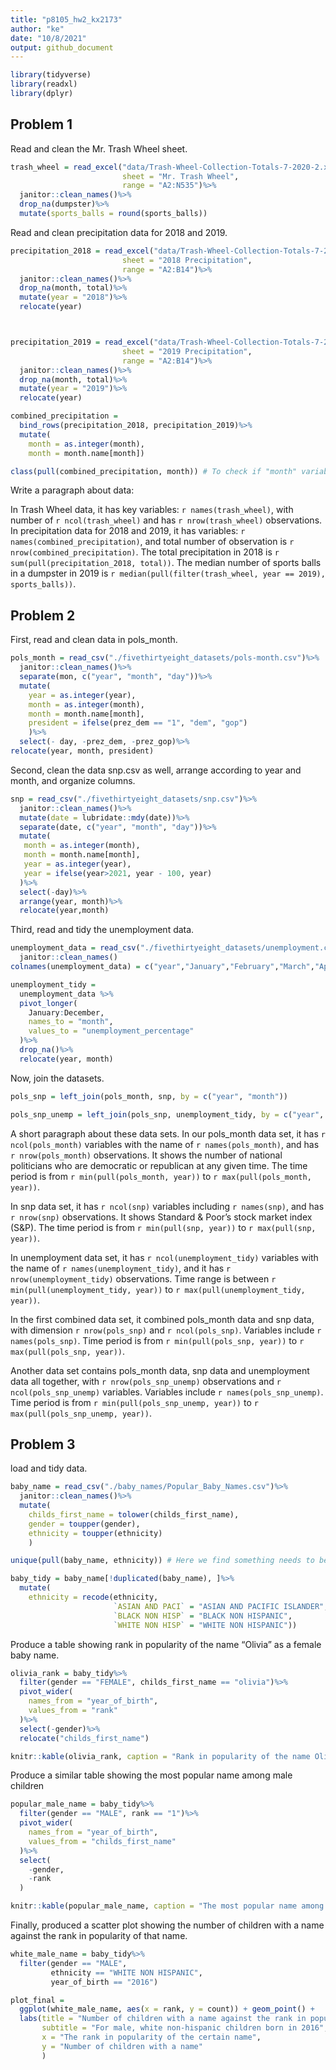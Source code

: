 ```yaml
---
title: "p8105_hw2_kx2173"
author: "ke"
date: "10/8/2021"
output: github_document
---
```


```r
library(tidyverse)
library(readxl)
library(dplyr)
```

## Problem 1

Read and clean the Mr. Trash Wheel sheet.

```r
trash_wheel = read_excel("data/Trash-Wheel-Collection-Totals-7-2020-2.xlsx", 
                         sheet = "Mr. Trash Wheel", 
                         range = "A2:N535")%>%
  janitor::clean_names()%>%
  drop_na(dumpster)%>%
  mutate(sports_balls = round(sports_balls))
```

Read and clean precipitation data for 2018 and 2019.

```r
precipitation_2018 = read_excel("data/Trash-Wheel-Collection-Totals-7-2020-2.xlsx", 
                         sheet = "2018 Precipitation", 
                         range = "A2:B14")%>%
  janitor::clean_names()%>%
  drop_na(month, total)%>%
  mutate(year = "2018")%>%
  relocate(year)



precipitation_2019 = read_excel("data/Trash-Wheel-Collection-Totals-7-2020-2.xlsx", 
                         sheet = "2019 Precipitation", 
                         range = "A2:B14")%>%
  janitor::clean_names()%>%
  drop_na(month, total)%>%
  mutate(year = "2019")%>%
  relocate(year)

combined_precipitation = 
  bind_rows(precipitation_2018, precipitation_2019)%>%
  mutate(
    month = as.integer(month),
    month = month.name[month])

class(pull(combined_precipitation, month)) # To check if "month" variable is a character variable.
```

Write a paragraph about data:

In Trash Wheel data, it has key variables: `r names(trash_wheel)`, with number of `r ncol(trash_wheel)` and has `r nrow(trash_wheel)` observations.
In precipitation data for 2018 and 2019, it has variables: `r names(combined_precipitation)`, and total number of observation is `r nrow(combined_precipitation)`.
The total precipitation in 2018 is `r sum(pull(precipitation_2018, total))`.
The median number of sports balls in a dumpster in 2019 is `r median(pull(filter(trash_wheel, year == 2019), sports_balls))`.


## Problem 2

First, read and clean data in pols_month.

```r
pols_month = read_csv("./fivethirtyeight_datasets/pols-month.csv")%>%
  janitor::clean_names()%>%
  separate(mon, c("year", "month", "day"))%>%
  mutate(
    year = as.integer(year),
    month = as.integer(month),
    month = month.name[month],
    president = ifelse(prez_dem == "1", "dem", "gop")
    )%>%
  select(- day, -prez_dem, -prez_gop)%>%
relocate(year, month, president)
```

Second, clean the data snp.csv as well, arrange according to year and month, and organize columns.

```r
snp = read_csv("./fivethirtyeight_datasets/snp.csv")%>%
  janitor::clean_names()%>%
  mutate(date = lubridate::mdy(date))%>%
  separate(date, c("year", "month", "day"))%>%
  mutate(
   month = as.integer(month),
   month = month.name[month],
   year = as.integer(year),
   year = ifelse(year>2021, year - 100, year)
  )%>%
  select(-day)%>%
  arrange(year, month)%>%
  relocate(year,month)
```

Third, read and tidy the unemployment data.

```r
unemployment_data = read_csv("./fivethirtyeight_datasets/unemployment.csv")%>%
  janitor::clean_names()
colnames(unemployment_data) = c("year","January","February","March","April","May","June","July","August","September","October","November","December")

unemployment_tidy = 
  unemployment_data %>%
  pivot_longer(
    January:December,
    names_to = "month",
    values_to = "unemployment_percentage"
  )%>%
  drop_na()%>%
  relocate(year, month)
```

Now, join the datasets.

```r
pols_snp = left_join(pols_month, snp, by = c("year", "month"))

pols_snp_unemp = left_join(pols_snp, unemployment_tidy, by = c("year", "month"))
```

A short paragraph about these data sets.
In our pols_month data set, it has `r ncol(pols_month)` variables with the name of `r names(pols_month)`, and has `r nrow(pols_month)` observations. It shows the number of national politicians who are democratic or republican at any given time. The time period is from `r min(pull(pols_month, year))` to `r max(pull(pols_month, year))`.

In snp data set, it has `r ncol(snp)` variables including `r names(snp)`, and has `r nrow(snp)` observations. It shows Standard & Poor’s stock market index (S&P). The time period is from `r min(pull(snp, year))` to `r max(pull(snp, year))`.

In unemployment data set, it has `r ncol(unemployment_tidy)` variables with the name of `r names(unemployment_tidy)`, and it has `r nrow(unemployment_tidy)` observations. Time range is between `r min(pull(unemployment_tidy, year))` to `r max(pull(unemployment_tidy, year))`.

In the first combined data set, it combined pols_month data and snp data, with dimension `r nrow(pols_snp)` and `r ncol(pols_snp)`. Variables include `r names(pols_snp)`. Time period is from `r min(pull(pols_snp, year))` to `r max(pull(pols_snp, year))`.

Another data set contains pols_month data, snp data and unemployment data all together, with `r nrow(pols_snp_unemp)` observations and `r ncol(pols_snp_unemp)` variables. Variables include `r names(pols_snp_unemp)`. Time period is from `r min(pull(pols_snp_unemp, year))` to `r max(pull(pols_snp_unemp, year))`.


## Problem 3

load and tidy data.

```r
baby_name = read_csv("./baby_names/Popular_Baby_Names.csv")%>%
  janitor::clean_names()%>%
  mutate(
    childs_first_name = tolower(childs_first_name),
    gender = toupper(gender),
    ethnicity = toupper(ethnicity)
    )

unique(pull(baby_name, ethnicity)) # Here we find something needs to be uniform

baby_tidy = baby_name[!duplicated(baby_name), ]%>%
  mutate(
    ethnicity = recode(ethnicity, 
                       `ASIAN AND PACI` = "ASIAN AND PACIFIC ISLANDER",
                       `BLACK NON HISP` = "BLACK NON HISPANIC",
                       `WHITE NON HISP` = "WHITE NON HISPANIC"))
```

Produce a table showing rank in popularity of the name "Olivia" as a female baby name.

```r
olivia_rank = baby_tidy%>%
  filter(gender == "FEMALE", childs_first_name == "olivia")%>%
  pivot_wider(
    names_from = "year_of_birth",
    values_from = "rank"
  )%>%
  select(-gender)%>%
  relocate("childs_first_name")

knitr::kable(olivia_rank, caption = "Rank in popularity of the name Olivia as a female baby name")
```

Produce a similar table showing the most popular name among male children

```r
popular_male_name = baby_tidy%>%
  filter(gender == "MALE", rank == "1")%>%
  pivot_wider(
    names_from = "year_of_birth",
    values_from = "childs_first_name"
  )%>%
  select(
    -gender,
    -rank
  )

knitr::kable(popular_male_name, caption = "The most popular name among male children over time")
```

Finally, produced a scatter plot showing the number of children with a name against the rank in popularity of that name.

```r
white_male_name = baby_tidy%>%
  filter(gender == "MALE",
         ethnicity == "WHITE NON HISPANIC",
         year_of_birth == "2016")

plot_final = 
  ggplot(white_male_name, aes(x = rank, y = count)) + geom_point() + 
  labs(title = "Number of children with a name against the rank in popularity of that name",
       subtitle = "For male, white non-hispanic children born in 2016",
       x = "The rank in popularity of the certain name",
       y = "Number of children with a name"
       )
```

